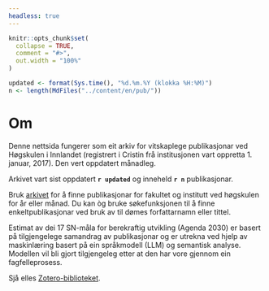 ---
headless: true
---

```{r knitrrrr, include = FALSE}
knitr::opts_chunk$set(
  collapse = TRUE,
  comment = "#>",
  out.width = "100%"
)
```

```{r chart, include=FALSE}
updated <- format(Sys.time(), "%d.%m.%Y (klokka %H:%M)")
n <- length(MdFiles("../content/en/pub/"))
```

# Om

Denne nettsida fungerer som eit arkiv for vitskaplege publikasjonar ved 
Høgskulen i Innlandet (registrert i Cristin frå institusjonen vart oppretta 1. 
januar, 2017). Den vert oppdatert månadleg.

Arkivet vart sist oppdatert **`r updated`** og inneheld **`r n`** publikasjonar.

Bruk [arkivet](#archive) for å finne publikasjonar for fakultet og institutt ved 
høgskulen for år eller månad. Du kan òg bruke søkefunksjonen til å finne 
enkeltpublikasjonar ved bruk av til dømes forfattarnamn eller tittel.

Estimat av dei 17 SN-måla for berekraftig utvikling (Agenda 2030) er basert på 
tilgjengelege samandrag av publikasjonar og er utrekna ved hjelp av maskinlæring
basert på ein språkmodell (LLM) og semantisk analyse. Modellen vil bli gjort tilgjengeleg
etter at den har vore gjennom ein fagfelleprosess. 


Sjå elles 
[Zotero-biblioteket](https://www.zotero.org/groups/5022929/hinn/library).